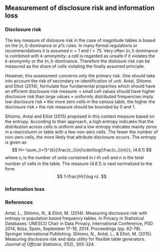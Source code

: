 ## Measurement of disclosure risk and information loss 
### Disclosure risk

The key measure of dislosure risk in the case of magnitude tables is based on the $(n,l)$-dominance or $p\%$ rules. In many formal regulations or recommendations it is assumed $n=1$ and $l=75$. Very often $(n,l)$ dominance is combined with $k$-anonymity: a cell is regarded as unsafe if it violates the $k$-anonymity or the $(n,l)$-dominance. Therefore the dislosure risk can be measured as the share of cells violating the finally assumed principle.  

However, this assessment concerns only the primary risk. One should take into account the risk of secondary re-identification of unit. Antal, Shlomo and Elliot (2014), formulate four fundamental properties which should have an efficient disclosure risk measure: 
• small cell values should have higher disclosure risk than large values
• uniformly distributed frequencies imply low disclosure risk
• the more zero cells in the census table, the higher the disclosure risk
• the risk measure should be bounded by 0 and 1.

Shlomo, Antal and Elliot (2015) proposed in this context measure based on the entropy. According to their approach, a high entropy indicates that the distribution across cells is uniform and a low entropy indicates mainly zeros in a row/column or table with a few non-zero cells. The fewer the number of non-zero cells, the more likely that attribute disclosure occurs. The entropy is given as
$$
H=-\sum_{i=1}^{k}{\frac{c_i}{n}\cdot\log{\frac{c_i}{n}}}, (4.6.1)
$$
where $c_i$ is the number of units contained in $i$-th cell and $n$ is the total number of cells in the table. The measure (4.6.1) is next normalized to the form
$$
1-\frac{H}{\log n}.
$$


### Information loss

### References
Antal, L., Shlomo, N., & Elliot, M. (2014). Measuring disclosure risk with entropy in population based frequency tables. In Privacy in Statistical Databases: UNESCO Chair in Data Privacy, International Conference, PSD 2014, Ibiza, Spain, September 17-19, 2014. Proceedings (pp. 62-78). Springer International Publishing.
Shlomo, N., Antal, L., & Elliot, M. (2015). Measuring disclosure risk and data utility for flexible table generators. *Journal of Official Statistics*, 31(2), 305-324.
